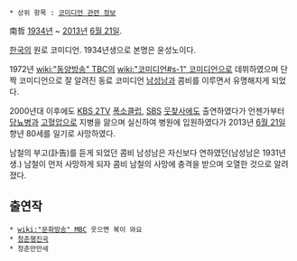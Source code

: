  * 상위 항목 : [[코미디언 관련 정보]]
南哲
[[1934년]] ~ [[2013년]] [[6월 21일]]. 

[[한국]]의 원로 코미디언. 1934년생으로 본명은 윤성노이다. 

1972년 [[wiki:"동양방송" TBC]]의 [[wiki:"코미디언#s-1" 코미디언]]으로 데뷔하였으며 단짝 코미디언으로 잘 알려진 동료 코미디언 [[남성남]]과 콤비를 이루면서 유명해지게 되었다. 

2000년대 이후에도 [[KBS 2TV]] [[폭소클럽]], [[SBS]] [[웃음을 찾는 사람들|웃찾사]]에도 출연하였다가 언젠가부터 [[당뇨병]]과 [[고혈압]]으로 지병을 앓으며 실신하여 병원에 입원하였다가 2013년 [[6월 21일]] 향년 80세를 일기로 사망하였다. 

남철의 부고(訃告)를 듣게 되었던 콤비 남성남은 자신보다 연하였던(남성남은 1931년생.) 남철이 먼저 사망하게 되자 콤비 남철의 사망에 충격을 받으며 오열한 것으로 알려졌다. 

== 출연작 == 
 * [[wiki:"문화방송" MBC]] 웃으면 복이 와요 
 * [[청춘행진곡]] 
 * 청춘만만세  
